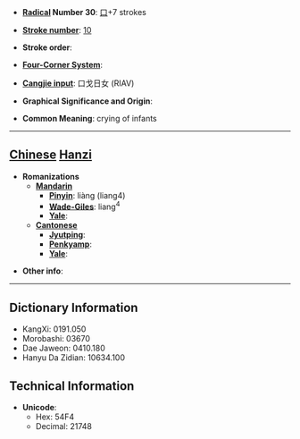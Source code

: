* '''[[Wiktionary:Chinese radical index| Radical]] Number 30''': [[Wiktionary:Chinese radical index 口|口]]+7 strokes

* '''[[Wiktionary:Chinese total strokes index|Stroke number]]''': [[Wiktionary:Chinese total strokes index 10|10]]

* '''Stroke order''': 

* '''[[Wiktionary:Chinese four corner index|Four-Corner System]]''': 

* '''[[Wiktionary:Chinese Cangjie index|Cangjie input]]''': 口戈日女 (RIAV)

* '''Graphical Significance and Origin''': 

* '''Common Meaning''': crying of infants

----

== [[Chinese]] [[Hanzi]] ==

* '''Romanizations'''
** '''[[Mandarin]]'''
*** '''[[Pinyin]]''': liàng (liang4)
*** '''[[Wade-Giles]]''': liang<sup>4</sup>
*** '''[[Yale]]''': 
** '''[[Cantonese]]'''
*** '''[[Jyutping]]''':
*** '''[[Penkyamp]]''': 
*** '''[[Yale]]''': 

* '''Other info''': 

----

== Dictionary Information ==

* KangXi: 0191.050
* Morobashi: 03670
* Dae Jaweon: 0410.180
* Hanyu Da Zidian: 10634.100

== Technical Information ==

* '''Unicode''':
** Hex: 54F4
** Decimal: 21748